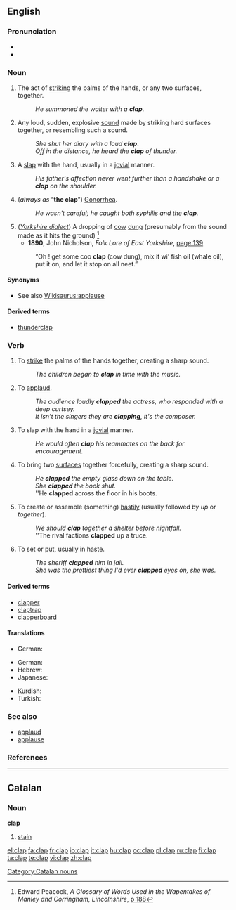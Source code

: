 ==English==

===Pronunciation===
* {{IPA|/klæp/}}
* {{rhymes|æp}}

===Noun===
{{en-noun}}

# The act of [[strike|striking]] the palms of the hands, or any two surfaces, together.
#: ''He summoned the waiter with a '''clap'''''.
# Any loud, sudden, explosive [[sound]] made by striking hard surfaces together, or resembling such a sound.
#: ''She shut her diary with a loud '''clap'''''.
#: ''Off in the distance, he heard the '''clap''' of thunder.''
# A [[slap]] with the hand, usually in a [[jovial]] manner.
#: ''His father's affection never went further than a handshake or a '''clap''' on the shoulder.''
# {{slang}} (''always as'' “'''the clap'''”) [[gonorrhea|Gonorrhea]].
#: ''He wasn't careful; he caught both syphilis and the '''clap'''.''
# (''[[w:Yorkshire_dialect|Yorkshire dialect]]'') A dropping of [[cow]] [[dung]] (presumably from the sound made as it hits the ground) <ref>Edward Peacock, ''A Glossary of Words Used in the Wapentakes of Manley and Corringham, Lincolnshire'', [http://books.google.com/books?id=c3oKAAAAIAAJ&pg=PA188&dq=clap&as_brr=1 p 188]</ref>
#* '''1890''', John Nicholson, ''Folk Lore of East Yorkshire'', [http://books.google.com/books?id=tw0naTcLHeMC&pg=PA139&dq=clap&as_brr=1&ei=pGvbRtu_E4SipgL0peiSCw page 139]
#: “Oh ! get some coo '''clap''' (cow dung), mix it wi’ fish oil (whale oil), put it on, and let it stop on all neet.”

====Synonyms====
* See also [[Wikisaurus:applause]]

====Derived terms====
* [[thunderclap]]

===Verb===
{{en-verb|clapp|ing}}
{{wikipedia|Clapping}}

# To [[strike]] the palms of the hands together, creating a sharp sound.
#: ''The children began to '''clap''' in time with the music.''
# To [[applaud]].
#: ''The audience loudly '''clapped''' the actress, who responded with a deep curtsey.''
#: ''It isn’t the singers they are '''clapping''', it's the composer.''
# To slap with the hand in a [[jovial]] manner.
#: ''He would often '''clap''' his teammates on the back for encouragement.''
# To bring two [[surface]]s together forcefully, creating a sharp sound.
#: ''He '''clapped''' the empty glass down on the table.''
#: ''She '''clapped''' the book shut.''
#: ''He '''clapped''' across the floor in his boots.
# To create or assemble (something) [[hastily]] (usually followed by ''up'' or ''together'').
#: ''We should '''clap''' together a shelter before nightfall.''
#: ''The rival factions '''clapped''' up a truce.
# To set or put, usually in haste.
#: ''The sheriff '''clapped''' him in jail.''
#: ''She was the prettiest thing I'd ever '''clapped''' eyes on, she was.''

====Derived terms====
* [[clapper]]
* [[claptrap]]
* [[clapperboard]]

====Translations====
{{trans-top|To strike the palms of the hands together}}
* German: {{t+|de|klatschen}}
{{trans-mid}}
{{trans-bottom}}

{{trans-top|To applaud by clapping the hands}}
* German: {{t+|de|klatschen}}
* Hebrew: {{t|he|מחא כפיים|tr=makhá kapayim|sc=Hebr}}
* Japanese: {{t-|ja|拍手する|tr=hakushusuru|sc=Jpan}}
{{trans-mid}}
* Kurdish: {{t|ku|چه‌پڵه‌ لێدان|sc=KUchar}}
* Turkish: {{t|tr|şak}}
{{trans-bottom}}

===See also===
* [[applaud]]
* [[applause]]

===References===
<references/>

----

==Catalan==

===Noun===
'''clap'''

# [[stain]]

[[Category:Catalan nouns]]

[[el:clap]]
[[fa:clap]]
[[fr:clap]]
[[io:clap]]
[[it:clap]]
[[hu:clap]]
[[oc:clap]]
[[pl:clap]]
[[ru:clap]]
[[fi:clap]]
[[ta:clap]]
[[te:clap]]
[[vi:clap]]
[[zh:clap]]